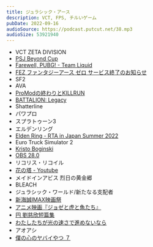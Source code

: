 ```yaml
---
title: ジュラシック・アース
description: VCT, FPS, チルいゲーム
pubDate: 2022-09-16
audioSource: https://podcast.putcut.net/38.mp3
audioSize: 53921940
---
```


- VCT ZETA DIVISION
- [PSJ Beyond Cup](https://twitter.com/PUBGSCRIMJAPAN/status/1567113253272301568)
- [Farewell, PUBG! - Team Liquid](https://www.teamliquid.com/news/2022/08/26/farewell-pubg)
- [FEZ ファンタジーアース ゼロ サービス終了のお知らせ](https://twitter.com/fez_staff/status/1536272242212237312)
- SF2
- AVA
- [ProModの終わりとKILLRUN](https://www.gamespark.jp/article/2022/08/19/121391.html)
- [BATTALION: Legacy](https://www.gamespark.jp/article/2022/08/17/121324.html)
- Shatterline
- パワプロ
- スプラトゥーン3
- エルデンリング
- [Elden Ring - RTA in Japan Summer 2022](https://www.youtube.com/watch?v=PRnYrYWS7NE)
- Euro Truck Simulator 2
- [Kristo Boginski](https://www.youtube.com/c/KristoBoginski)
- [OBS 28.0](https://github.com/obsproject/obs-studio/releases/tag/28.0.0)
- リコリス・リコイル
- [花の塔 - Youtube](https://www.youtube.com/watch?v=H2r25lVcIHw)
- メイドインアビス 烈日の黄金郷
- BLEACH
- ジュラシック・ワールド/新たなる支配者
- [新海誠IMAX映画祭](https://suzume-tojimari-movie.jp/imax.html)
- [アニメ映画『ジョゼと虎と魚たち』](https://joseetora.jp/)
- [円 劉慈欣短篇集](https://www.amazon.co.jp/gp/product/B09LGXJR9B)
- [わたしたちが光の速さで進めないなら](https://www.amazon.co.jp/dp/B08P7367Q8)
- アオアシ
- [僕の心のヤバイやつ ７](https://www.amazon.co.jp/dp/B0B6FJ3PHT/)